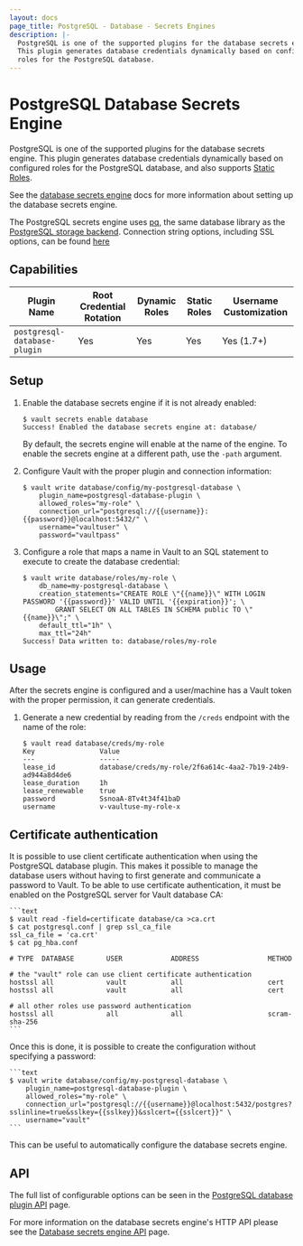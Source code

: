 ```yaml
---
layout: docs
page_title: PostgreSQL - Database - Secrets Engines
description: |-
  PostgreSQL is one of the supported plugins for the database secrets engine.
  This plugin generates database credentials dynamically based on configured
  roles for the PostgreSQL database.
---
```


# PostgreSQL Database Secrets Engine

PostgreSQL is one of the supported plugins for the database secrets engine. This
plugin generates database credentials dynamically based on configured roles for
the PostgreSQL database, and also supports [Static
Roles](/docs/secrets/databases#static-roles).

See the [database secrets engine](/docs/secrets/databases) docs for
more information about setting up the database secrets engine.

The PostgreSQL secrets engine uses
[pq](https://pkg.go.dev/github.com/lib/pq?tab=doc), the same database
library as the [PostgreSQL storage
backend](/docs/configuration/storage/postgresql). Connection string
options, including SSL options, can be found
[here](https://godoc.org/github.com/lib/pq#hdr-Connection_String_Parameters)

## Capabilities

| Plugin Name                  | Root Credential Rotation | Dynamic Roles | Static Roles | Username Customization |
| ---------------------------- | ------------------------ | ------------- | ------------ | ---------------------- |
| `postgresql-database-plugin` | Yes                      | Yes           | Yes          | Yes (1.7+)             |

## Setup

1.  Enable the database secrets engine if it is not already enabled:

    ```text
    $ vault secrets enable database
    Success! Enabled the database secrets engine at: database/
    ```

    By default, the secrets engine will enable at the name of the engine. To
    enable the secrets engine at a different path, use the `-path` argument.

1.  Configure Vault with the proper plugin and connection information:

    ```text
    $ vault write database/config/my-postgresql-database \
        plugin_name=postgresql-database-plugin \
        allowed_roles="my-role" \
        connection_url="postgresql://{{username}}:{{password}}@localhost:5432/" \
        username="vaultuser" \
        password="vaultpass"
    ```

1.  Configure a role that maps a name in Vault to an SQL statement to execute to
    create the database credential:

    ```text
    $ vault write database/roles/my-role \
        db_name=my-postgresql-database \
        creation_statements="CREATE ROLE \"{{name}}\" WITH LOGIN PASSWORD '{{password}}' VALID UNTIL '{{expiration}}'; \
            GRANT SELECT ON ALL TABLES IN SCHEMA public TO \"{{name}}\";" \
        default_ttl="1h" \
        max_ttl="24h"
    Success! Data written to: database/roles/my-role
    ```

## Usage

After the secrets engine is configured and a user/machine has a Vault token with
the proper permission, it can generate credentials.

1.  Generate a new credential by reading from the `/creds` endpoint with the name
    of the role:

    ```text
    $ vault read database/creds/my-role
    Key                Value
    ---                -----
    lease_id           database/creds/my-role/2f6a614c-4aa2-7b19-24b9-ad944a8d4de6
    lease_duration     1h
    lease_renewable    true
    password           SsnoaA-8Tv4t34f41baD
    username           v-vaultuse-my-role-x
    ```

## Certificate authentication

It is possible to use client certificate authentication when using the PostgreSQL
database plugin. This makes it possible to manage the database users without
having to first generate and communicate a password to Vault. To be able to use
certificate authentication, it must be enabled on the PostgreSQL server for
Vault database CA:

    ```text
    $ vault read -field=certificate database/ca >ca.crt
    $ cat postgresql.conf | grep ssl_ca_file
    ssl_ca_file = 'ca.crt'
    $ cat pg_hba.conf

    # TYPE  DATABASE        USER            ADDRESS                 METHOD

    # the "vault" role can use client certificate authentication
    hostssl all             vault           all                     cert
    hostssl all             vault           all                     cert

    # all other roles use password authentication
    hostssl all             all             all                     scram-sha-256
    ```

Once this is done, it is possible to create the configuration without specifying
a password:

    ```text
    $ vault write database/config/my-postgresql-database \
        plugin_name=postgresql-database-plugin \
        allowed_roles="my-role" \
        connection_url="postgresql://{{username}}@localhost:5432/postgres?sslinline=true&sslkey={{sslkey}}&sslcert={{sslcert}}" \
        username="vault"
    ```

This can be useful to automatically configure the database secrets engine.

## API

The full list of configurable options can be seen in the [PostgreSQL database
plugin API](/api/secret/databases/postgresql) page.

For more information on the database secrets engine's HTTP API please see the
[Database secrets engine API](/api/secret/databases) page.

